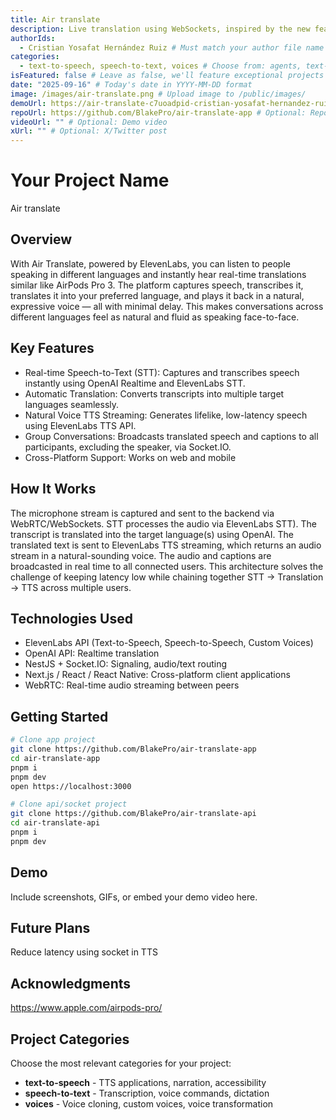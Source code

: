 ```yaml
---
title: Air translate
description: Live translation using WebSockets, inspired by the new feature of Apple AirPods Pro 3, which doesn’t require special hardware—just your web app.
authorIds:
  - Cristian Yosafat Hernández Ruiz # Must match your author file name (without .yml)
categories:
  - text-to-speech, speech-to-text, voices # Choose from: agents, text-to-speech, speech-to-text, music, voices
isFeatured: false # Leave as false, we'll feature exceptional projects
date: "2025-09-16" # Today's date in YYYY-MM-DD format
image: /images/air-translate.png # Upload image to /public/images/
demoUrl: https://air-translate-c7uoadpid-cristian-yosafat-hernandez-ruiz.vercel.app # Optional: Live demo
repoUrl: https://github.com/BlakePro/air-translate-app # Optional: Repository
videoUrl: "" # Optional: Demo video
xUrl: "" # Optional: X/Twitter post
---
```


# Your Project Name
Air translate

## Overview
With Air Translate, powered by ElevenLabs, you can listen to people speaking in different languages and instantly hear real-time translations similar like AirPods Pro 3. The platform captures speech, transcribes it, translates it into your preferred language, and plays it back in a natural, expressive voice — all with minimal delay. This makes conversations across different languages feel as natural and fluid as speaking face-to-face.

## Key Features

- Real-time Speech-to-Text (STT): Captures and transcribes speech instantly using OpenAI Realtime and ElevenLabs STT.
- Automatic Translation: Converts transcripts into multiple target languages seamlessly.
- Natural Voice TTS Streaming: Generates lifelike, low-latency speech using ElevenLabs TTS API.
- Group Conversations: Broadcasts translated speech and captions to all participants, excluding the speaker, via Socket.IO.
- Cross-Platform Support: Works on web and mobile

## How It Works

The microphone stream is captured and sent to the backend via WebRTC/WebSockets.
STT processes the audio via ElevenLabs STT).
The transcript is translated into the target language(s) using OpenAI.
The translated text is sent to ElevenLabs TTS streaming, which returns an audio stream in a natural-sounding voice.
The audio and captions are broadcasted in real time to all connected users.
This architecture solves the challenge of keeping latency low while chaining together STT → Translation → TTS across multiple users.

## Technologies Used
- ElevenLabs API (Text-to-Speech, Speech-to-Speech, Custom Voices)
- OpenAI API: Realtime translation
- NestJS + Socket.IO: Signaling, audio/text routing
- Next.js / React / React Native: Cross-platform client applications
- WebRTC: Real-time audio streaming between peers

## Getting Started

```bash
# Clone app project
git clone https://github.com/BlakePro/air-translate-app
cd air-translate-app
pnpm i
pnpm dev
open https://localhost:3000

# Clone api/socket project
git clone https://github.com/BlakePro/air-translate-api
cd air-translate-api
pnpm i
pnpm dev
```

## Demo

Include screenshots, GIFs, or embed your demo video here.

## Future Plans

Reduce latency using socket in TTS

## Acknowledgments

https://www.apple.com/airpods-pro/

## Project Categories

Choose the most relevant categories for your project:

- **text-to-speech** - TTS applications, narration, accessibility
- **speech-to-text** - Transcription, voice commands, dictation
- **voices** - Voice cloning, custom voices, voice transformation